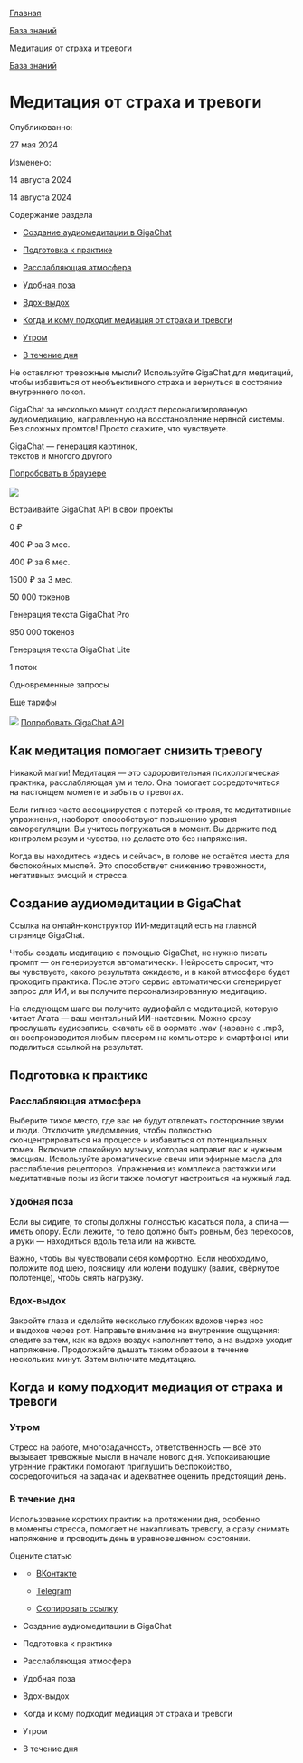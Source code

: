 [Главная](https://giga.chat)

[База знаний](/help)

Медитация от страха и тревоги

[База знаний](/help)

Медитация от страха и тревоги
=============================

Опубликованно:

27 мая 2024

Изменено:

14 августа 2024

14 августа 2024

Содержание раздела

*   [Создание аудиомедитации в GigaChat](/help/articles/antistress-meditation#sozdanie-audiomeditacii-v-gigachat)
    
*   [Подготовка к практике](/help/articles/antistress-meditation#podgotovka-k-praktike)
    
*   [Расслабляющая атмосфера](/help/articles/antistress-meditation#rasslablyayushchaya-atmosfera)
    
*   [Удобная поза](/help/articles/antistress-meditation#udobnaya-poza)
    
*   [Вдох-выдох](/help/articles/antistress-meditation#vdoh-vydoh)
    
*   [Когда и кому подходит медиация от страха и тревоги](/help/articles/antistress-meditation#kogda-i-komu-podhodit-mediaciya-ot-straha-i-trevogi)
    
*   [Утром](/help/articles/antistress-meditation#utrom)
    
*   [В течение дня](/help/articles/antistress-meditation#v-techenie-dnya)
    

Не оставляют тревожные мысли? Используйте GigaChat для медитаций, чтобы избавиться от необъективного страха и вернуться в состояние внутреннего покоя.

GigaChat за несколько минут создаст персонализированную аудиомедиацию, направленную на восстановление нервной системы. Без сложных промтов! Просто скажите, что чувствуете.

GigaChat — генерация картинок,  
текстов и многого другого

[Попробовать в браузере\
\
![](https://cdn-app.giga.chat/misc/0.0.0/assets/common/22e8e466_Arrow-Right-24-line.svg)](https://developers.sber.ru/gigachat/login)

Встраивайте GigaChat API в свои проекты

0 ₽

400 ₽ за 3 мес.

400 ₽ за 6 мес.

1500 ₽ за 3 мес.

50 000 токенов

Генерация текста GigaChat Pro

950 000 токенов

Генерация текста GigaChat Lite

1 поток

Одновременные запросы

[Еще тарифы\
\
![](https://cdn-app.giga.chat/misc/0.0.0/assets/common/22e8e466_Arrow-Right-24-line.svg)](https://developers.sber.ru/docs/ru/gigachat/api/tariffs)
[Попробовать GigaChat API](https://developers.sber.ru/studio/workspaces/my-space/get/gigachat-api)

Как медитация помогает снизить тревогу
--------------------------------------

Никакой магии! Медитация — это оздоровительная психологическая практика, расслабляющая ум и тело. Она помогает сосредоточиться на настоящем моменте и забыть о тревогах.

Если гипноз часто ассоциируется с потерей контроля, то медитативные упражнения, наоборот, способствуют повышению уровня саморегуляции. Вы учитесь погружаться в момент. Вы держите под контролем разум и чувства, но делаете это без напряжения.

Когда вы находитесь «здесь и сейчас», в голове не остаётся места для беспокойных мыслей. Это способствует снижению тревожности, негативных эмоций и стресса.

Создание аудиомедитации в GigaChat
----------------------------------

Ссылка на онлайн-конструктор ИИ-медитаций есть на главной странице GigaChat.

Чтобы создать медитацию с помощью GigaChat, не нужно писать промпт — он генерируется автоматически. Нейросеть спросит, что вы чувствуете, какого результата ожидаете, и в какой атмосфере будет проходить практика. После этого сервис автоматически сгенерирует запрос для ИИ, и вы получите персонализированную медитацию.

На следующем шаге вы получите аудиофайл с медитацией, которую читает Агата — ваш ментальный ИИ-наставник. Можно сразу прослушать аудиозапись, скачать её в формате .wav (наравне с .mp3, он воспроизводится любым плеером на компьютере и смартфоне) или поделиться ссылкой на результат.

Подготовка к практике
---------------------

### Расслабляющая атмосфера

Выберите тихое место, где вас не будут отвлекать посторонние звуки и люди. Отключите уведомления, чтобы полностью сконцентрироваться на процессе и избавиться от потенциальных помех. Включите спокойную музыку, которая направит вас к нужным эмоциям. Используйте ароматические свечи или эфирные масла для расслабления рецепторов. Упражнения из комплекса растяжки или медитативные позы из йоги также помогут настроиться на нужный лад.

### Удобная поза

Если вы сидите, то стопы должны полностью касаться пола, а спина — иметь опору. Если лежите, то тело должно быть ровным, без перекосов, а руки — находиться вдоль тела или на животе.

Важно, чтобы вы чувствовали себя комфортно. Если необходимо, положите под шею, поясницу или колени подушку (валик, свёрнутое полотенце), чтобы снять нагрузку.

### Вдох-выдох

Закройте глаза и сделайте несколько глубоких вдохов через нос и выдохов через рот. Направьте внимание на внутренние ощущения: следите за тем, как на вдохе воздух наполняет тело, а на выдохе уходит напряжение. Продолжайте дышать таким образом в течение нескольких минут. Затем включите медитацию.

Когда и кому подходит медиация от страха и тревоги
--------------------------------------------------

### Утром

Стресс на работе, многозадачность, ответственность — всё это вызывает тревожные мысли в начале нового дня. Успокаивающие утренние практики помогают приглушить беспокойство, сосредоточиться на задачах и адекватнее оценить предстоящий день.

### В течение дня

Использование коротких практик на протяжении дня, особенно в моменты стресса, помогает не накапливать тревогу, а сразу снимать напряжение и проводить день в уравновешенном состоянии.

  

Оцените статью

*   [](javascript:void(0);)
    
    *   [ВКонтакте](https://vk.com/share.php?url=https%3A%2F%2Fgiga.chat%2Fhelp%2Farticles%2Fantistress-meditation&title=%D0%9C%D0%B5%D0%B4%D0%B8%D1%82%D0%B0%D1%86%D0%B8%D1%8F%20%D0%B4%D0%BB%D1%8F%20%D1%83%D1%81%D0%BF%D0%BE%D0%BA%D0%BE%D0%B5%D0%BD%D0%B8%D1%8F%20%D0%BD%D0%B5%D1%80%D0%B2%D0%BD%D0%BE%D0%B9%20%D1%81%D0%B8%D1%81%D1%82%D0%B5%D0%BC%D1%8B%3A%20%D1%81%D0%BE%D0%B7%D0%B4%D0%B0%D0%B9%D1%82%D0%B5%20%D0%B1%D0%B5%D1%81%D0%BF%D0%BB%D0%B0%D1%82%D0%BD%D0%BE%20%D0%B2%20GigaChat&utm_source=share2 "ВКонтакте")
        
    *   [Telegram](https://t.me/share/url?url=https%3A%2F%2Fgiga.chat%2Fhelp%2Farticles%2Fantistress-meditation&text=%D0%9C%D0%B5%D0%B4%D0%B8%D1%82%D0%B0%D1%86%D0%B8%D1%8F%20%D0%B4%D0%BB%D1%8F%20%D1%83%D1%81%D0%BF%D0%BE%D0%BA%D0%BE%D0%B5%D0%BD%D0%B8%D1%8F%20%D0%BD%D0%B5%D1%80%D0%B2%D0%BD%D0%BE%D0%B9%20%D1%81%D0%B8%D1%81%D1%82%D0%B5%D0%BC%D1%8B%3A%20%D1%81%D0%BE%D0%B7%D0%B4%D0%B0%D0%B9%D1%82%D0%B5%20%D0%B1%D0%B5%D1%81%D0%BF%D0%BB%D0%B0%D1%82%D0%BD%D0%BE%20%D0%B2%20GigaChat&utm_source=share2 "Telegram")
        
    *   [Скопировать ссылку](javascript:void(0); "Скопировать ссылку")
        
    

*   Создание аудиомедитации в GigaChat
    
*   Подготовка к практике
    
*   Расслабляющая атмосфера
    
*   Удобная поза
    
*   Вдох-выдох
    
*   Когда и кому подходит медиация от страха и тревоги
    
*   Утром
    
*   В течение дня
    